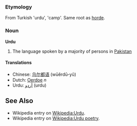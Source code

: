 ===Etymology===
From Turkish 'urdu', 'camp'. Same root as [[horde]].

===Noun===
'''Urdu'''

# The language spoken by a majority of persons in [[Pakistan]]

====Translations====
*Chinese: [[乌尔都语]] (wūěrdū-yǔ)
*Dutch: [[Oerdoe]] ''n''
*Urdu: [[اردو|أردو]] (urdu)

==See Also==
*Wikipedia entry on [[Wikipedia:Urdu]].
*Wikipedia entry on [[Wikipedia:Urdu poetry]].